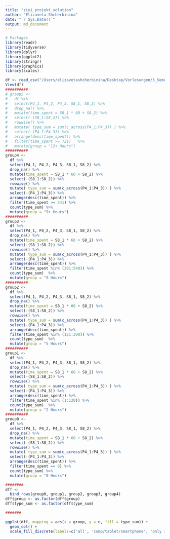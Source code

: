 ```yaml
---
title: "ziyi_projekt_solution"
author: "Elizaveta Shcherbinina"
date: "`r Sys.Date()`"
output: md_document
---
```


```r
# Packages 
library(readr)
library(tidyverse)
library(dplyr)
library(ggplot2)
library(stringr)
library(graphics)
library(scales)

df <- read_csv("/Users/elizavetashcherbinina/Desktop/Vorlesungen/5_Semester/R2 Advanced /Ziyi Projekt/project data.csv")
View(df)
##########
# group5 <- 
#   df %>%
#   select(P4_1, P4_2, P4_3, S8_1, S8_2) %>%
#   drop_na() %>%
#   mutate(time_spent = S8_1 * 60 + S8_2) %>%
#   select(-(S8_1:S8_2)) %>%
#   rowwise() %>%
#   mutate( type_sum = sum(c_across(P4_1:P4_3)) ) %>%
#   select(-(P4_1:P4_3)) %>%
#   arrange(desc(time_spent)) %>%
#   filter(time_spent >= 721)   %>%
#   mutate(group = "12+ Hours")
##########
group4 <- 
  df %>%
  select(P4_1, P4_2, P4_3, S8_1, S8_2) %>%
  drop_na() %>%
  mutate(time_spent = S8_1 * 60 + S8_2) %>%
  select(-(S8_1:S8_2)) %>%
  rowwise() %>%
  mutate( type_sum = sum(c_across(P4_1:P4_3)) ) %>%
  select(-(P4_1:P4_3)) %>%
  arrange(desc(time_spent)) %>%
  filter(time_spent >= 541) %>%
  count(type_sum) %>%
  mutate(group = "9+ Hours")
##########
group3 <- 
  df %>%
  select(P4_1, P4_2, P4_3, S8_1, S8_2) %>%
  drop_na() %>%
  mutate(time_spent = S8_1 * 60 + S8_2) %>%
  select(-(S8_1:S8_2)) %>%
  rowwise() %>%
  mutate( type_sum = sum(c_across(P4_1:P4_3)) ) %>%
  select(-(P4_1:P4_3)) %>%
  arrange(desc(time_spent)) %>%
  filter(time_spent %in% (301:540)) %>%
  count(type_sum)  %>%
  mutate(group = "9 Hours")
##########
group2 <- 
  df %>%
  select(P4_1, P4_2, P4_3, S8_1, S8_2) %>%
  drop_na() %>%
  mutate(time_spent = S8_1 * 60 + S8_2) %>%
  select(-(S8_1:S8_2)) %>%
  rowwise() %>%
  mutate( type_sum = sum(c_across(P4_1:P4_3)) ) %>%
  select(-(P4_1:P4_3)) %>%
  arrange(desc(time_spent)) %>%
  filter(time_spent %in% (121:300)) %>%
  count(type_sum)  %>%
  mutate(group = "5 Hours")
##########
group1 <- 
  df %>%
  select(P4_1, P4_2, P4_3, S8_1, S8_2) %>%
  drop_na() %>%
  mutate(time_spent = S8_1 * 60 + S8_2) %>%
  select(-(S8_1:S8_2)) %>%
  rowwise() %>%
  mutate( type_sum = sum(c_across(P4_1:P4_3)) ) %>%
  select(-(P4_1:P4_3)) %>%
  arrange(desc(time_spent)) %>%
  filter(time_spent %in% (1:120)) %>%
  count(type_sum)  %>%
  mutate(group = "2 Hours")
##########
group0 <- 
  df %>%
  select(P4_1, P4_2, P4_3, S8_1, S8_2) %>%
  drop_na() %>%
  mutate(time_spent = S8_1 * 60 + S8_2) %>%
  select(-(S8_1:S8_2)) %>%
  rowwise() %>%
  mutate( type_sum = sum(c_across(P4_1:P4_3)) ) %>%
  select(-(P4_1:P4_3)) %>%
  arrange(desc(time_spent)) %>%
  filter(time_spent == 0) %>%
  count(type_sum) %>%
  mutate(group = "0 Hours")

########
dff <- 
  bind_rows(group0, group1, group2, group3, group4)
dff$group <- as.factor(dff$group)
dff$type_sum <- as.factor(dff$type_sum)

#######

ggplot(dff, mapping = aes(x = group, y = n, fill = type_sum)) +
  geom_col() +
  scale_fill_discrete(labels=c('all', 'comp/tablet/smartphone', 'only internet', 'none'))
```

